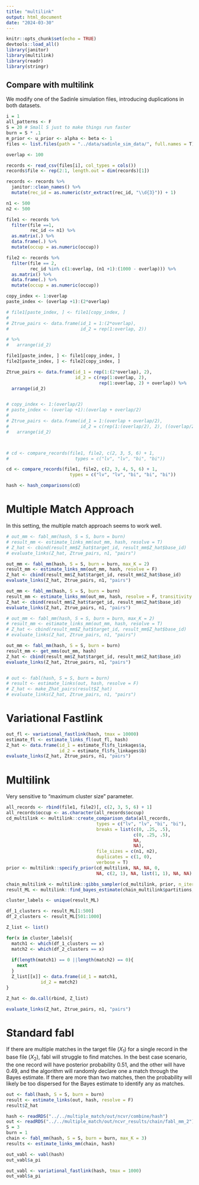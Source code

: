 ```yaml
---
title: "multilink"
output: html_document
date: "2024-03-30"
---
```


```r
knitr::opts_chunk$set(echo = TRUE)
devtools::load_all()
library(janitor)
library(multilink)
library(readr)
library(stringr)
```

## Compare with multilink

We modify one of the Sadinle simulation files, introducing duplications in both datasets. 

```r
i = 1
all_patterns <- F
S = 20 # Small S just to make things run faster 
burn = S * .1
m_prior <- u_prior <- alpha <- beta <- 1
files <- list.files(path = "../data/sadinle_sim_data/", full.names = T)

overlap <- 100

records <- read_csv(files[i], col_types = cols())
records$file <- rep(2:1, length.out = dim(records)[1])

records <- records %>%
  janitor::clean_names() %>%
  mutate(rec_id = as.numeric(str_extract(rec_id, "\\d{3}")) + 1)

n1 <- 500
n2 <- 500

file1 <- records %>%
  filter(file ==1,
         rec_id <= n1) %>%
  as.matrix(.) %>%
  data.frame(.) %>%
  mutate(occup = as.numeric(occup))

file2 <- records %>%
  filter(file == 2,
         rec_id %in% c(1:overlap, (n1 +1):(1000 - overlap))) %>%
  as.matrix() %>%
  data.frame(.) %>%
  mutate(occup = as.numeric(occup))

copy_index <- 1:overlap
paste_index <- (overlap +1):(2*overlap)

# file1[paste_index, ] <- file1[copy_index, ]
# 
# Ztrue_pairs <- data.frame(id_1 = 1:(2*overlap),
#                           id_2 = rep(1:overlap, 2))

# %>%
#   arrange(id_2)

file1[paste_index, ] <- file1[copy_index, ]
file2[paste_index, ] <- file2[copy_index, ]

Ztrue_pairs <- data.frame(id_1 = rep(1:(2*overlap), 2),
                          id_2 = c(rep(1:overlap, 2), 
                                   rep(1:overlap, 2) + overlap)) %>%
  arrange(id_2)


# copy_index <- 1:(overlap/2)
# paste_index <- (overlap +1):(overlap + overlap/2)
# 
# Ztrue_pairs <- data.frame(id_1 = 1:(overlap + overlap/2), 
#                           id_2 = c(rep(1:(overlap/2), 2), ((overlap/2)+1):overlap)) %>% 
#   arrange(id_2)



# cd <- compare_records(file1, file2, c(2, 3, 5, 6) + 1,
#                         types = c("lv", "lv", "bi", "bi"))

cd <- compare_records(file1, file2, c(2, 3, 4, 5, 6) + 1,
                        types = c("lv", "lv", "bi", "bi", "bi"))

hash <- hash_comparisons(cd)
```



# Multiple Match Approach

In this setting, the multiple match approach seems to work well. 

```r

# out_mm <- fabl_mm(hash, S = S, burn = burn)
# result_mm <- estimate_links_mm(out_mm, hash, resolve = T)
# Z_hat <- cbind(result_mm$Z_hat$target_id, result_mm$Z_hat$base_id)
# evaluate_links(Z_hat, Ztrue_pairs, n1, "pairs")

out_mm <- fabl_mm(hash, S = S, burn = burn, max_K = 2)
result_mm <- estimate_links_mm(out_mm, hash, resolve = F)
Z_hat <- cbind(result_mm$Z_hat$target_id, result_mm$Z_hat$base_id)
evaluate_links(Z_hat, Ztrue_pairs, n1, "pairs")

out_mm <- fabl_mm(hash, S = S, burn = burn)
result_mm <- estimate_links_mm(out_mm, hash, resolve = F, transitivity = T)
Z_hat <- cbind(result_mm$Z_hat$target_id, result_mm$Z_hat$base_id)
evaluate_links(Z_hat, Ztrue_pairs, n1, "pairs")

# out_mm <- fabl_mm(hash, S = S, burn = burn, max_K = 2)
# result_mm <- estimate_links_mm(out_mm, hash, resolve = T)
# Z_hat <- cbind(result_mm$Z_hat$target_id, result_mm$Z_hat$base_id)
# evaluate_links(Z_hat, Ztrue_pairs, n1, "pairs")

out_mm <- fabl_mm(hash, S = S, burn = burn)
result_mm <- get_mms(out_mm, hash)
Z_hat <- cbind(result_mm$Z_hat$target_id, result_mm$Z_hat$base_id)
evaluate_links(Z_hat, Ztrue_pairs, n1, "pairs")


# out <- fabl(hash, S = S, burn = burn)
# result <- estimate_links(out, hash, resolve = F)
# Z_hat <- make_Zhat_pairs(result$Z_hat)
# evaluate_links(Z_hat, Ztrue_pairs, n1, "pairs")

```
# Variational Fastlink

```r
out_fl <- variational_fastlink(hash, tmax = 10000)
estimate_fl <- estimate_links_fl(out_fl, hash)
Z_hat <- data.frame(id_1 = estimate_fl$fs_linkages$a,
                    id_2 = estimate_fl$fs_linkages$b)
evaluate_links(Z_hat, Ztrue_pairs, n1, "pairs")
```



# Multilink

Very sensitive to "maximum cluster size" parameter.
```r

all_records <- rbind(file1, file2)[, c(2, 3, 5, 6) + 1]
all_records$occup <- as.character(all_records$occup)
cd_multilink <- multilink::create_comparison_data(all_records, 
                                  types = c("lv", "lv", "bi", "bi"), 
                                  breaks = list(c(0, .25, .5), 
                                                c(0, .25, .5), 
                                                NA, 
                                                NA), 
                                  file_sizes = c(n1, n2), 
                                  duplicates = c(1, 0), 
                                  verbose = T)
prior <- multilink::specify_prior(cd_multilink, NA, NA, 0,
                                  NA, c(2, 1), NA, list(1, 1), NA, NA)

chain_multilink <- multilink::gibbs_sampler(cd_multilink, prior, n_iter = S)
result_ML <- multilink::find_bayes_estimate(chain_multilink$partitions, burn)

cluster_labels <- unique(result_ML)

df_1_clusters <- result_ML[1:500]
df_2_clusters <- result_ML[501:1000]

Z_list <- list()

for(x in cluster_labels){
  match1 <- which(df_1_clusters == x)
  match2 <- which(df_2_clusters == x)
  
  if(length(match1) == 0 ||length(match2) == 0){
    next
  }
  Z_list[[x]] <- data.frame(id_1 = match1, 
             id_2 = match2)
}

Z_hat <- do.call(rbind, Z_list)

evaluate_links(Z_hat, Ztrue_pairs, n1, "pairs")

```

# Standard fabl

If there are multiple matches in the target file ($X_1$) for a single record in the base file ($X_2)$, fabl will struggle to find matches. In the best case scenario, the one record will have posterior probability 0.51, and the other will have 0.49, and the algorithm will randomly declare one a match through the Bayes estimate. If there are more than two matches, then the probability will likely be too dispersed for the Bayes estimate to identify any as matches. 

```r
out <- fabl(hash, S = S, burn = burn)
result <- estimate_links(out, hash, resolve = F)
result$Z_hat
```

```r
hash <- readRDS("../../multiple_match/out/ncvr/combine/hash")
out <- readRDS("../../multiple_match/out/ncvr_results/chain/fabl_mm_2")
S = 3
burn = 1
chain <- fabl_mm(hash, S = S, burn = burn, max_K = 3)
results <- estimate_links_mm(chain, hash)

out_vabl <- vabl(hash)
out_vabl$a_pi

out_vabl <- variational_fastlink(hash, tmax = 1000)
out_vabl$a_pi
```

